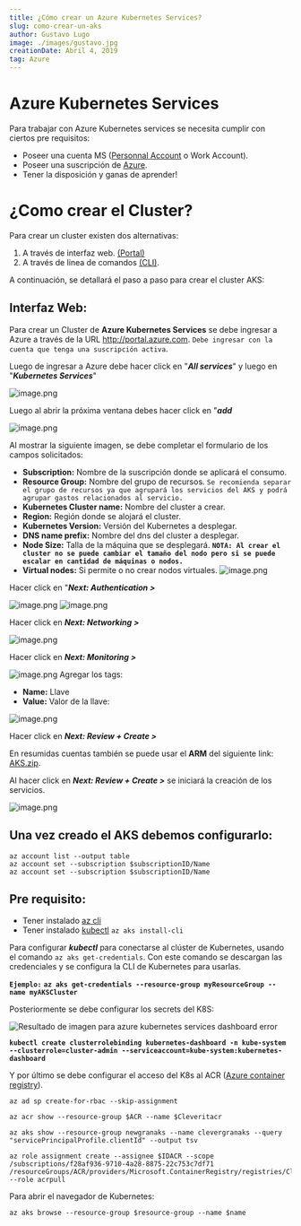 ```yaml
---
title: ¿Cómo crear un Azure Kubernetes Services?
slug: como-crear-un-aks
author: Gustavo Lugo
image: ./images/gustavo.jpg
creationDate: Abril 4, 2019
tag: Azure
---
```


# **Azure Kubernetes Services**

Para trabajar con Azure Kubernetes services se necesita cumplir con ciertos pre requisitos:

- Poseer una cuenta MS ([Personnal Account](https://support.microsoft.com/en-us/help/4026324/microsoft-account-how-to-create) o Work Account).
- Poseer una suscripción de [Azure](http://portal.azure.com).
- Tener la disposición y ganas de aprender!

# **¿Como crear el Cluster?**

Para crear un cluster existen dos alternativas:

1. A través de interfaz web. [(Portal)](https://docs.microsoft.com/en-us/azure/aks/kubernetes-walkthrough-portal)
2. A través de linea de comandos [(CLI)](https://docs.microsoft.com/en-us/azure/aks/kubernetes-walkthrough).

A continuación, se detallará el paso a paso para crear el cluster AKS:

## **Interfaz Web:**

Para crear un Cluster de **Azure Kubernetes Services** se debe ingresar a Azure a través de la URL http://portal.azure.com. `Debe ingresar con la cuenta que tenga una suscripción activa`.

Luego de ingresar a Azure debe hacer click en "_**All services**_" y luego en "_**Kubernetes Services**_"

![image.png](./images/Items.png)

Luego al abrir la próxima ventana debes hacer click en "**_add_**

![image.png](./images/Items1.png)

Al mostrar la siguiente imagen, se debe completar el formulario de los campos solicitados:

- **Subscription:** Nombre de la suscripción donde se aplicará el consumo.
- **Resource Group:** Nombre del grupo de recursos. `Se recomienda separar el grupo de recursos ya que agrupará los servicios del AKS y podrá agrupar gastos relacionados al servicio.`
- **Kubernetes Cluster name:** Nombre del cluster a crear.
- **Region:** Región donde se alojará el cluster.
- **Kubernetes Version:** Versión del Kubernetes a desplegar.
- **DNS name prefix:** Nombre del dns del cluster a desplegar.
- **Node Size:** Talla de la máquina que se desplegará. **`NOTA: Al crear el cluster no se puede cambiar el tamaño del nodo pero si se puede escalar en cantidad de máquinas o nodos.`**
- **Virtual nodes:** Si permite o no crear nodos virtuales.
  ![image.png](./images/Items2.png)

Hacer click en "**_Next: Authentication >_**

![image.png](./images/Items3.png)
![image.png](./images/Items4.png)

Hacer click en **_Next: Networking >_**

![image.png](./images/Items5.png)

Hacer click en **_Next: Monitoring >_**

![image.png](./images/Items6.png)
Agregar los tags:

- **Name:** Llave
- **Value:** Valor de la llave:

![image.png](./images/Items7.png)

Hacer click en **_Next: Review + Create >_**

En resumidas cuentas también se puede usar el **ARM** del siguiente link: [AKS.zip](https://1drv.ms/u/s!As3VWf_hoCLsi-VSWF-5hAdNhtZj1g?e=nTQswI).

Al hacer click en **_Next: Review + Create >_** se iniciará la creación de los servicios.

![image.png](./images/Items8.png)

## **Una vez creado el AKS** debemos configurarlo:

```shell
az account list --output table
az account set --subscription $subscriptionID/Name
az account set --subscription $subscriptionID/Name
```

## **Pre requisito:**

- Tener instalado [az cli](https://docs.microsoft.com/en-us/cli/azure/install-azure-cli-windows?view=azure-cli-latest)
- Tener instalado [kubectl](https://docs.microsoft.com/es-es/azure/aks/kubernetes-walkthrough#connect-to-the-cluster) `az aks install-cli`

Para configurar _**kubectl**_ para conectarse al clúster de Kubernetes, usando el comando `az aks get-credentials`. Con este comando se descargan las credenciales y se configura la CLI de Kubernetes para usarlas.

**`Ejemplo:`**
**`az aks get-credentials --resource-group myResourceGroup --name myAKSCluster`**

Posteriormente se debe configurar los secrets del K8S:

![Resultado de imagen para azure kubernetes services dashboard error](https://blog.jcorioland.io/images/kubernetes-rbac-dashboard/dashboard-rbac-no-rights.png)

**`kubectl create clusterrolebinding kubernetes-dashboard -n kube-system --clusterrole=cluster-admin --serviceaccount=kube-system:kubernetes-dashboard`**

Y por último se debe configurar el acceso del K8s al ACR ([Azure container registry](https://docs.microsoft.com/es-es/azure/container-registry/container-registry-get-started-portal)).

`az ad sp create-for-rbac --skip-assignment`

`az acr show --resource-group $ACR --name $Cleveritacr`

`az aks show --resource-group newgranaks --name clevergranaks --query "servicePrincipalProfile.clientId" --output tsv`

```
az role assignment create --assignee $IDACR --scope /subscriptions/f28af936-9710-4a28-8875-22c753c7df71
/resourceGroups/ACR/providers/Microsoft.ContainerRegistry/registries/Cleveritacr --role acrpull
```

Para abrir el navegador de Kubernetes:

`az aks browse --resource-group $resource-group --name $name`
